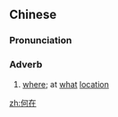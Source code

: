==Chinese==
{{zh-forms}}

===Pronunciation===
{{zh-pron
|m=hézài
|c=ho4 zoi6
|mn=hô-chāi
|cat=adv
}}

===Adverb===
{{zh-adv}}

# {{lb|zh|literary}} [[where]]; at [[what]] [[location]]

[[zh:何在]]